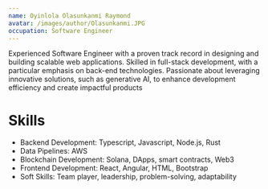 ```yaml
---
name: Oyinlola Olasunkanmi Raymond
avatar: /images/author/Olasunkanmi.JPG
occupation: Software Engineer
---
```


Experienced Software Engineer with a proven track record in designing and building scalable web applications. Skilled in full-stack development, with a particular emphasis on back-end technologies. Passionate about leveraging innovative solutions, such as generative AI, to enhance development efficiency and create impactful products

# Skills

- Backend Development: Typescript, Javascript, Node.js, Rust
- Data Pipelines: AWS
- Blockchain Development: Solana, DApps, smart contracts, Web3
- Frontend Development: React, Angular, HTML, Bootstrap
- Soft Skills: Team player, leadership, problem-solving, adaptability
